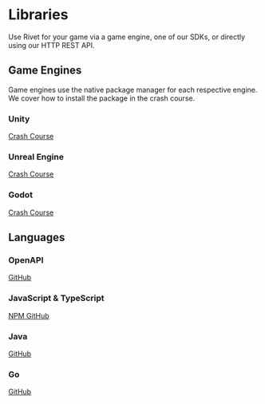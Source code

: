 # Libraries

Use Rivet for your game via a game engine, one of our SDKs, or directly using our HTTP REST API.

## Game Engines

Game engines use the native package manager for each respective engine. We cover how to install the package in the crash course.

### Unity

[Crash Course](/docs/unity/tutorials/crash-course)

### Unreal Engine

[Crash Course](/docs/unreal/tutorials/crash-course)

### Godot

[Crash Course](/docs/godot/tutorials/crash-course)

## Languages

### OpenAPI

<a href='https://github.com/rivet-gg/rivet-openapi' target='_blank'>
  GitHub
</a>

### JavaScript & TypeScript

<a href='https://www.npmjs.com/package/@rivet-gg/api' target='_blank'>
  NPM
</a>

<a href='https://github.com/rivet-gg/rivet-node' target='_blank'>
  GitHub
</a>

### Java

<a href='https://github.com/rivet-gg/rivet-java' target='_blank'>
  GitHub
</a>

### Go

<a href='https://github.com/rivet-gg/rivet-go' target='_blank'>
  GitHub
</a>